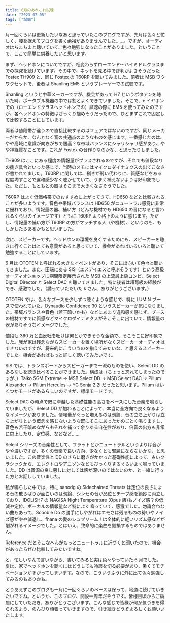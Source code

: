 ```yaml
---
title: 6月のあれこれ試聴
date: "2023-07-05"
tags: ["試聴"]
---
```


月一回くらいは更新したいなあと思っていたこのブログですが、先月は色々と忙しく、腰を据えてブログを書く余裕がありませんでした……。ですが、オーディオはちまちまと聴いていて、色々勉強になったことがありました。ということで、ここで簡単に供養したいと思います。

まず、ヘッドホンについてですが、相変わらずローエンド〜ハイミドルクラスまでの探究を続けています。その中で、ネットを見る中で評判がよさそうだった Fostex TH909 と、同じ Fostex の T60RP を聴いてみました。前者は MSB ワクワクセットで、後者は Shanling EM5 というプレーヤーでの試聴です。

Shanling というと中華メーカーですが、機会があって H7 というポタアンを聴いた時、ポータブル機器の中では割とよくできていました。そこで、e イヤホンでの（ローエンドクラスヘッドホンでの）試聴の際に EM5 を使ってみたのですが、各ヘッドホンの特徴はざっくり掴めそうだったので、ひとまずこれで固定して比較することにしています。

両者は値段帯が違うので直接比較するのはフェアではないのですが、同じメーカーだからか、なんとなく音の共通点のようなものを感じます。一番感じたのは、やや高域に意識が向きがちで腰高？な帯域バランスにシャリシャリ感があり、やや神経質なことです。これが Fostex の音作りなのかな、と思ったりしました。

TH909 はここにある程度の情報量がプラスされるのですが、それでも値段なりの捌き具合といった感じで、当時のメモにはマイクロダイナミクスの出てこなさが書かれてました。T60RP に関しては、捌きが弱い代わりに、質感などをある程度均すことで違和感少なく聴かせていて、うまく補えないよりは好印象でした。ただし、もともとの器はそこまで大きくなさそうでした。

T60RP はよく低価格帯でのおすすめに上がってきて、HD650 などと比較されることが多いようです。音色や帯域バランスは HD650 がニュートラル感覚に非常に優れており、情報量の器、補い方（どんな機材でも HD650 の音になると言われるくらいのイメージです）ともに T60RP より格上のように感じます。ただし、情報量の補い方が T60RP の方がマッチする人（や機材）、というのも、もしかしたらあるかもと思いました。

次に、スピーカーです。ヘッドホンの環境を良くするためにも、スピーカーを聴きに行くことはとても意義があると思っていて、機会があればいろいろと聴いて勉強することにしています。

6 月は OTOTEN と呼ばれる大きなイベントがあり、そこに出向いて色々と聴いてきました。また、田端にある SIS（エスアイエスと呼ぶそうです）という高級オーディオショップに期間限定展示された MSB の上流最上級コンビ、Select Digital Director と Select DAC を聴いてきました。特に後者は超弩級の経験ができ、感激でした。（誘っていただいた k さん、ありがとうございます。）

OTOTEN では、色々なブースを少しずつ聴くような感じで、特に LUMIN ブースで使われていた、Dynaudio Confidence 30 というスピーカーが気になりました。帯域バランスや音色（若干暗いかも）などにあまり違和感を感じず、ブースの機材ですでに質感などマイクロダイナミクスがそこそこに出ていて、情報量の器がありそうなイメージでした。

値段も 360 万と血反吐を吐けば何とかできそうな金額で、そこそこに好印象でした。我が家は残念ながらスピーカーを置く場所がなくスピーカーオーディオはできないのですが、将来的にこういうのを揃えてみたいな、と思えるスピーカーでした。機会があればもっと詳しく聴いてみたいです。

SIS では、トランスポートからスピーカーまで一流のものを使い、Select DD のあるなしを聴き比べることができました。構成は（ちょっと忘れてしまったのですが、）Taiko SGM Extreme → MSB Select DD → MSB Select DAC → Pilium Alexander → Pilium Hercules → YG Sonja 2.2i だったと思います。Pilium はいくつかモードがあるらしいのですが、標準モードです。

Select DAC の時点で既に卓越した基礎性能の高さをベースにした音楽を鳴らしていましたが、Select DD が加わることによって、本当に全方向で良くなるようなイメージがありました。情報量がぐっと増えるのは勿論、音の立ち上がりは立ち上がりという概念を感じないような既にそこにあったかのごとく鳴りますし、音色も若干暗めながらもそれを補って余りある自在性があり、倍音の出方も非常に向上したり、定位感、などなど……

Select シリーズの音楽性として、フラットとかニュートラルというよりは音がやや濃いですが、多くの音楽で良い方向、少なくとも邪魔にならないかな、と思いました。この音楽性と DD のさらに磨きがかかった基礎性能によって、古いクラシックから、エレクトロやアニソンなどもびっくりするぐらいよく鳴っていました。DD は音源の良し悪しに対しては懐が深いのではないのか、と一緒に行った方とお話ししていました。

私が鳴らした中では、特に sanodg の Sidechained Threats は定位の良さによる音の散らばりが面白いのは勿論、シンセの音が品位とチープ感を絶妙に両立しており、IDOLiSH7 の NAGISA Night Temperature (Opus 版)もノイズ感？の低減や定位、ボーカルの情報量など特によく鳴っていて、感激でした。勿論合わない曲もあって、Scoobie Do の勝手にしやがれはエモさは残るものの勢いやノイズ感がやや減退し、fhana の愛のシュプリーム！は全体的に軽いリズム感などが削がれるイメージでした。とはいえ、致命的に楽曲を毀損するものではありません。

Reference だとそこなへんがもっとニュートラルに近づくと聞いたので、機会があったらぜひ比較してみたいですね。

と、忙しいなんて言いながら、書いてみると実は色々やっていた 6 月でした。夏は、家でヘッドホンを聴くにはどうしても冷房を切る必要があり、暑くてモチベーションが下がってしまいます。なので、こういうふうに外に出て色々勉強してみるのもありかも。

とりあえずこのブログも一月に一回ぐらいのペースは保って、地道に続けていきたいですね。というか、このブログ、開設一周年だそうです。皆様日頃からご贔屓にしていただき、ありがとうございます。こんな感じで皆様が何か気づきを得られるよう、のんびり頑張っていきますので、引き続きどうぞよろしくお願いいたします。
